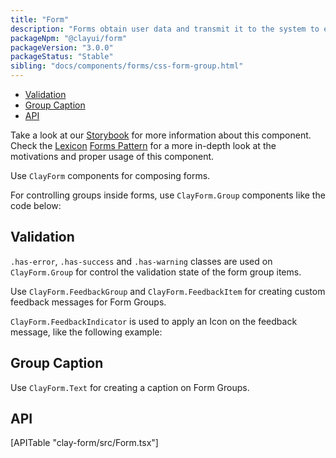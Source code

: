 ```yaml
---
title: "Form"
description: "Forms obtain user data and transmit it to the system to either store the data, produce an action, or both."
packageNpm: "@clayui/form"
packageVersion: "3.0.0"
packageStatus: "Stable"
sibling: "docs/components/forms/css-form-group.html"
---
```



<div class="nav-toc-absolute">
<div class="nav-toc">

- [Validation](#validation)
- [Group Caption](#group-caption)
- [API](#api)

</div>
</div>

<div class="clay-site-alert alert alert-warning">
    Take a look at our <a href="https://storybook-clayui.netlify.com/?path=/story/claycheckbox--default">Storybook</a> for more information about this component.
</div>

<div class="clay-site-alert alert alert-info">
	Check the <a href="https://liferay.design/lexicon/">Lexicon</a> <a href="https://liferay.design/lexicon/core-components/forms/forms/">Forms Pattern</a> for a more in-depth look at the motivations and proper usage of this component.
</div>

Use `ClayForm` components for composing forms.

For controlling groups inside forms, use `ClayForm.Group` components like the code below:

<Form />

## Validation

`.has-error`, `.has-success` and `.has-warning` classes are used on `ClayForm.Group` for control the validation state of the form group items.

Use `ClayForm.FeedbackGroup` and `ClayForm.FeedbackItem` for creating custom feedback messages for Form Groups.

`ClayForm.FeedbackIndicator` is used to apply an Icon on the feedback message, like the following example:

<FormValidation />

## Group Caption

Use `ClayForm.Text` for creating a caption on Form Groups.

<FormText />

## API

<div>
    [APITable "clay-form/src/Form.tsx"]
</div>
